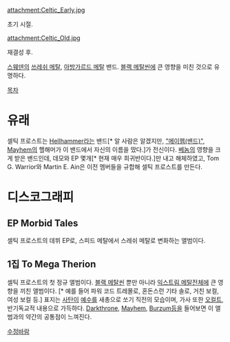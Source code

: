attachment:Celtic_Early.jpg

초기 시절.

attachment:Celtic_Old.jpg

재결성 후.

[[스웨덴]]의 [[쓰레쉬 메탈]], [[아방가르드 메탈]] 밴드.
[[블랙 메탈]]씬에 큰 영향을 미친 것으로 유명하다.

[[목차]]

= 유래 =

셀틱 프로스트는 [[Hellhammer]]라는 밴드[* 알 사람은 알겠지만, [["메이헴(밴드)", Mayhem]]의 핼해머가 이 밴드에서 자신의 이름을 땄다.]가 전신이다. [[베놈]]의 영향을 크게 받은 밴드인데, 데모와 EP 몇개[* 현재 매우 희귀반이다.]만 내고 해체하였고, Tom G. Warrior와 Martin E. Ain은 이전 멤버들을 규합해 셀틱 프로스트를 만든다.

= 디스코그래피 = 

== EP '''Morbid Tales''' ==

{{{#!html
<iframe width="420" height="315" src="//www.youtube.com/embed/B8iosc_zeO8" frameborder="0" allowfullscreen></iframe>
}}}

셀틱 프로스트의 데뷔 EP로, 스피드 메탈에서 스레쉬 메탈로 변화하는 앨범이다.

== 1집 '''To Mega Therion''' ==

{{{#!html
<iframe width="420" height="315" src="//www.youtube.com/embed/qm7qQlWmMEc" frameborder="0" allowfullscreen></iframe>
}}}

셀틱 프로스트의 첫 정규 앨범이다. [[블랙 메탈]]씬 뿐만 아니라 [[익스트림 메탈]]전체에 큰 영향을 끼친 앨범이다. [* 예를 들어 파워 코드 트레몰로, 혼돈스런 기타 솔로, 거친 보컬, 여성 보컬 등.] 표지는 [[사탄]]이 [[예수]]를 새총으로 쏘기 직전의 모습이며, 가사 또한 [[오컬트]], 반기독교적 내용으로 가득하다.
[[Darkthrone]], [[Mayhem]], [[Burzum]]등을 들어보면 이 앨범과의 약간의 공통점이 느껴진다.

[[수정바람]]

